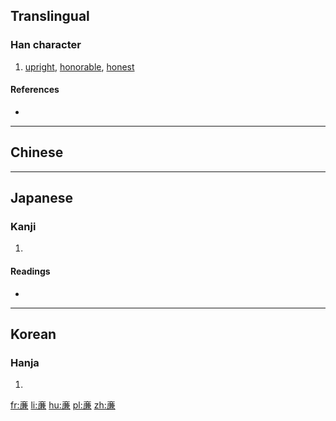 {{also|廉}}
==Translingual==

===Han character===
{{Han char|rn=8|rad=亠|as=11|sn=13|four=|canj=YHXC|ids=⿱亠⿰丿兼}}

# [[upright]], [[honorable]], [[honest]]

====References====
* {{Han ref|kx=0089.201|hdz=10291.081|uh=4EB7|ud=20151}}

----

==Chinese==
{{zh-see|廉|v}}

----

==Japanese==

===Kanji===
{{ja-kanji|grade=|rs=亠11}}

# {{defn|lang=ja|sort=亠11}}

====Readings====
* {{ja-readings|on=[[れん]] (ren)|kun=[[かど]] (kado), [[やすい]] (yasui)}}

----

==Korean==

===Hanja===
{{ko-hanja|hangeul=렴|rv=ryeom|mr=ryŏm}}

# {{defn|lang=ko|sort=亠11}}

[[fr:亷]]
[[li:亷]]
[[hu:亷]]
[[pl:亷]]
[[zh:亷]]
